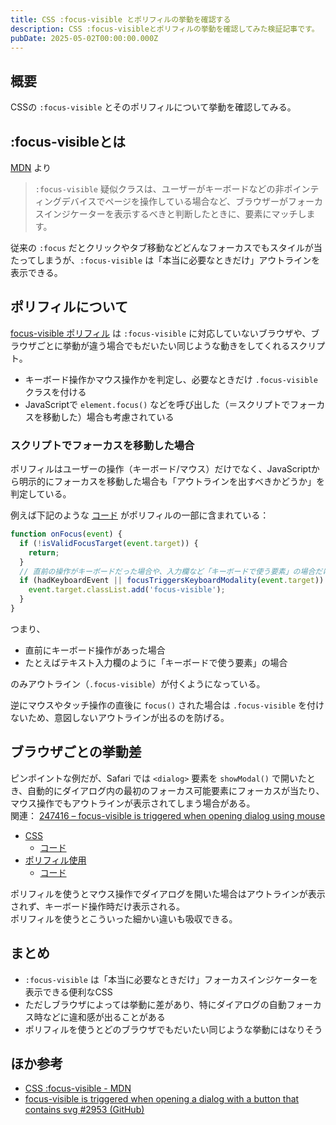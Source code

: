 ```yaml
---
title: CSS :focus-visible とポリフィルの挙動を確認する
description: CSS :focus-visibleとポリフィルの挙動を確認してみた検証記事です。
pubDate: 2025-05-02T00:00:00.000Z
---
```


## 概要

CSSの `:focus-visible` とそのポリフィルについて挙動を確認してみる。

## :focus-visibleとは

[MDN](https://developer.mozilla.org/ja/docs/Web/CSS/:focus-visible) より

> `:focus-visible` 疑似クラスは、ユーザーがキーボードなどの非ポインティングデバイスでページを操作している場合など、ブラウザーがフォーカスインジケーターを表示するべきと判断したときに、要素にマッチします。

従来の `:focus` だとクリックやタブ移動などどんなフォーカスでもスタイルが当たってしまうが、`:focus-visible` は「本当に必要なときだけ」アウトラインを表示できる。

## ポリフィルについて

[focus-visible ポリフィル](https://github.com/WICG/focus-visible) は `:focus-visible` に対応していないブラウザや、ブラウザごとに挙動が違う場合でもだいたい同じような動きをしてくれるスクリプト。

- キーボード操作かマウス操作かを判定し、必要なときだけ `.focus-visible` クラスを付ける
- JavaScriptで `element.focus()` などを呼び出した（＝スクリプトでフォーカスを移動した）場合も考慮されている

### スクリプトでフォーカスを移動した場合

ポリフィルはユーザーの操作（キーボード/マウス）だけでなく、JavaScriptから明示的にフォーカスを移動した場合も「アウトラインを出すべきかどうか」を判定している。

例えば下記のような [コード](https://github.com/WICG/focus-visible/blob/1d6162c59832c610878eb93089f10c54ce4a3125/src/focus-visible.js#L139) がポリフィルの一部に含まれている：

```js
function onFocus(event) {
  if (!isValidFocusTarget(event.target)) {
    return;
  }
  // 直前の操作がキーボードだった場合や、入力欄など「キーボードで使う要素」の場合だけ .focus-visible を付ける
  if (hadKeyboardEvent || focusTriggersKeyboardModality(event.target)) {
    event.target.classList.add('focus-visible');
  }
}
```

つまり、

- 直前にキーボード操作があった場合
- たとえばテキスト入力欄のように「キーボードで使う要素」の場合

のみアウトライン（`.focus-visible`）が付くようになっている。

逆にマウスやタッチ操作の直後に `focus()` された場合は `.focus-visible` を付けないため、意図しないアウトラインが出るのを防げる。

## ブラウザごとの挙動差

ピンポイントな例だが、Safari では `<dialog>` 要素を `showModal()` で開いたとき、自動的にダイアログ内の最初のフォーカス可能要素にフォーカスが当たり、マウス操作でもアウトラインが表示されてしまう場合がある。  
関連： [247416 – focus-visible is triggered when opening dialog using mouse](https://bugs.webkit.org/show_bug.cgi?id=247416)

- [CSS](/demo/focus-visible/css/)
  - [コード](https://github.com/yuheijotaki/yuheijotaki.com/blob/main/src/pages/demo/focus-visible/css.astro)
- [ポリフィル使用](/demo/focus-visible/js/)
  - [コード](https://github.com/yuheijotaki/yuheijotaki.com/blob/main/src/pages/demo/focus-visible/js.astro)

ポリフィルを使うとマウス操作でダイアログを開いた場合はアウトラインが表示されず、キーボード操作時だけ表示される。  
ポリフィルを使うとこういった細かい違いも吸収できる。

## まとめ

- `:focus-visible` は「本当に必要なときだけ」フォーカスインジケーターを表示できる便利なCSS
- ただしブラウザによっては挙動に差があり、特にダイアログの自動フォーカス時などに違和感が出ることがある
- ポリフィルを使うとどのブラウザでもだいたい同じような挙動にはなりそう

## ほか参考

- [CSS :focus-visible - MDN](https://developer.mozilla.org/ja/docs/Web/CSS/:focus-visible)
- [focus-visible is triggered when opening a dialog with a button that contains svg #2953 (GitHub)](https://github.com/radix-ui/primitives/issues/2953)
